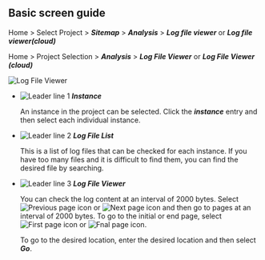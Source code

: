 ## Basic screen guide

<InDoc product='postgresql,mysql'>

Home > Select Project > **_Sitemap_** > **_Analysis_** > **_Log file viewer_** or **_Log file viewer(cloud)_**

</InDoc>

<Xclude product='postgresql,mysql'>

Home > Project Selection > **_Analysis_** > **_Log File Viewer_** or **_Log File Viewer (cloud)_**

</Xclude>

![Log File Viewer](/img/analysis-log-viewer.png)

-   ![Leader line 1](/img/number-01.png) **_Instance_**

    An instance in the project can be selected. Click the **_instance_** entry and then select each individual instance.

-   ![Leader line 2](/img/number-02.png) **_Log File List_**

    This is a list of log files that can be checked for each instance. If you have too many files and it is difficult to find them, you can find the desired file by searching.

-   ![Leader line 3](/img/number-03.png) **_Log File Viewer_** 

    You can check the log content at an interval of 2000 bytes. Select ![Previous page icon](/img/left-arrow.svg) or ![Next page icon](/img/right-arrow.svg) and then go to pages at an interval of 2000 bytes. To go to the initial or end page, select ![First page icon](/img/ico-first.svg) or ![Fnal page icon](/img/ico-last.svg).

    To go to the desired location, enter the desired location and then select **_Go_**.
